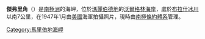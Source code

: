 {{coord|74|33|S|111|54|W|source:GNIS|display=title}}

'''傑弗里角'''（{{lang-en|Jeffery Head}}）是[[南極洲|南極洲]]的海岬，位於[[瑪麗伯德地|瑪麗伯德地]]的[[沃爾格林海岸|沃爾格林海岸]]，處於[[布拉什冰川|布拉什冰川]]以南7公里，在1947年1月由[[美國|美國]]海軍拍攝照片，現時由[[南極條約體系|南極條約體系]]管理。

{{DEFAULTSORT:Jeffery Head}}
[[Category:馬里伯地海岬|Category:馬里伯地海岬]]


{{MarieByrdLand-geo-stub}}